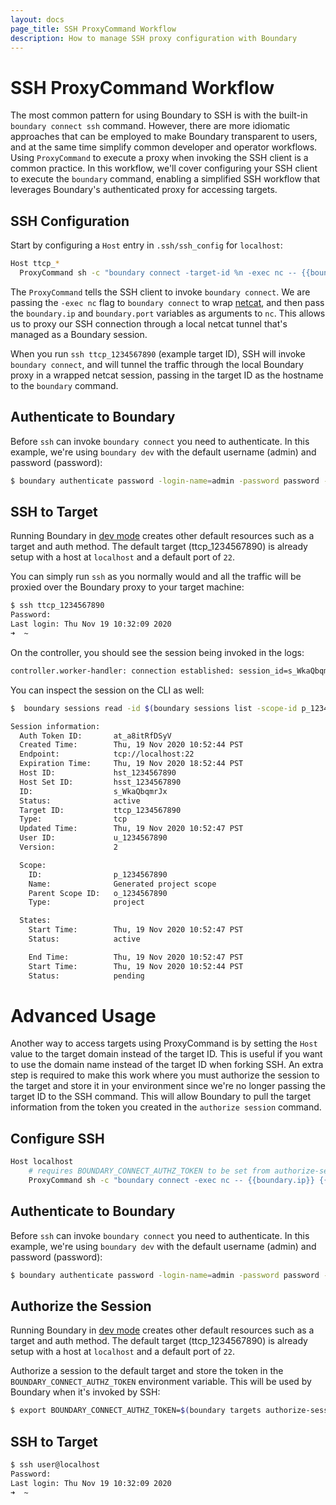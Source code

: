 ```yaml
---
layout: docs
page_title: SSH ProxyCommand Workflow
description: How to manage SSH proxy configuration with Boundary
---
```


# SSH ProxyCommand Workflow

The most common pattern for using Boundary to SSH is with the built-in `boundary connect ssh` command. However,
there are more idiomatic approaches that can be employed to make Boundary transparent to users, and at the same
time simplify common developer and operator workflows. Using `ProxyCommand` to execute a proxy when invoking the
SSH client is a common practice. In this workflow, we'll cover configuring your SSH client to execute the
`boundary` command, enabling a simplified SSH workflow that leverages Boundary's authenticated proxy for accessing
targets.

## SSH Configuration

Start by configuring a `Host` entry in `.ssh/ssh_config` for `localhost`:

```bash
Host ttcp_*
  ProxyCommand sh -c "boundary connect -target-id %n -exec nc -- {{boundary.ip}} {{boundary.port}}"
```

The `ProxyCommand` tells the SSH client to invoke `boundary connect`. We are passing the `-exec nc` flag to
`boundary connect` to wrap [netcat](http://netcat.sourceforge.net/), and then pass the `boundary.ip` and `boundary.port`
variables as arguments to `nc`. This allows us to proxy our SSH connection through a local netcat tunnel that's
managed as a Boundary session.

When you run `ssh ttcp_1234567890` (example target ID), SSH will invoke `boundary connect`, and will tunnel the traffic through
the local Boundary proxy in a wrapped netcat session, passing in the target ID as the hostname to the `boundary` command.

## Authenticate to Boundary

Before `ssh` can invoke `boundary connect` you need to authenticate. In this example, we're using `boundary dev` with the
default username (admin) and password (password):

```bash
$ boundary authenticate password -login-name=admin -password password -auth-method-id=ampw_1234567890
```

## SSH to Target

Running Boundary in [dev mode](https://www.boundaryproject.io/docs/getting-started#what-is-dev-mode) creates other
default resources such as a target and auth method. The default target (ttcp_1234567890) is already setup with a host
at `localhost` and a default port of `22`.

You can simply run `ssh` as you normally would and all the traffic will be proxied over the Boundary proxy to your target machine:

```bash
$ ssh ttcp_1234567890
Password:
Last login: Thu Nov 19 10:32:09 2020
➜  ~
```

On the controller, you should see the session being invoked in the logs:

```bash
controller.worker-handler: connection established: session_id=s_WkaQbqmrJx connection_id=sc_RDYNFFI2M4 client_tcp_address=127.0.0.1 client_tcp_port=57421 endpoint_tcp_address=::1 endpoint_tcp_port=22
```

You can inspect the session on the CLI as well:

```bash
$  boundary sessions read -id $(boundary sessions list -scope-id p_1234567890 -format json | jq '.[0]["id"]' | tr -d '"')

Session information:
  Auth Token ID:       at_a8itRfDSyV
  Created Time:        Thu, 19 Nov 2020 10:52:44 PST
  Endpoint:            tcp://localhost:22
  Expiration Time:     Thu, 19 Nov 2020 18:52:44 PST
  Host ID:             hst_1234567890
  Host Set ID:         hsst_1234567890
  ID:                  s_WkaQbqmrJx
  Status:              active
  Target ID:           ttcp_1234567890
  Type:                tcp
  Updated Time:        Thu, 19 Nov 2020 10:52:47 PST
  User ID:             u_1234567890
  Version:             2

  Scope:
    ID:                p_1234567890
    Name:              Generated project scope
    Parent Scope ID:   o_1234567890
    Type:              project

  States:
    Start Time:        Thu, 19 Nov 2020 10:52:47 PST
    Status:            active

    End Time:          Thu, 19 Nov 2020 10:52:47 PST
    Start Time:        Thu, 19 Nov 2020 10:52:44 PST
    Status:            pending
```

# Advanced Usage

Another way to access targets using ProxyCommand is by setting the `Host` value to the target domain instead of the target ID.
This is useful if you want to use the domain name instead of the target ID when forking SSH. An extra step is required to make this
work where you must authorize the session to the target and store it in your environment since we're no longer passing the target
ID to the SSH command. This will allow Boundary to pull the target information from the token you created in the `authorize session`
command.

## Configure SSH

```bash
Host localhost
    # requires BOUNDARY_CONNECT_AUTHZ_TOKEN to be set from authorize-session command
    ProxyCommand sh -c "boundary connect -exec nc -- {{boundary.ip}} {{boundary.port}}"
```

## Authenticate to Boundary

Before `ssh` can invoke `boundary connect` you need to authenticate. In this example, we're using `boundary dev` with the
default username (admin) and password (password):

```bash
$ boundary authenticate password -login-name=admin -password password -auth-method-id=ampw_1234567890
```

## Authorize the Session

Running Boundary in [dev mode](https://www.boundaryproject.io/docs/getting-started#what-is-dev-mode) creates other
default resources such as a target and auth method. The default target (ttcp_1234567890) is already setup with a host
at `localhost` and a default port of `22`.

Authorize a session to the default target and store the token in the `BOUNDARY_CONNECT_AUTHZ_TOKEN` environment variable.
This will be used by Boundary when it's invoked by SSH:

```bash
$ export BOUNDARY_CONNECT_AUTHZ_TOKEN=$(boundary targets authorize-session -id ttcp_1234567890 -format json | jq '.authorization_token' | tr -d '"')
```

## SSH to Target

```bash
$ ssh user@localhost
Password:
Last login: Thu Nov 19 10:32:09 2020
➜  ~
```
